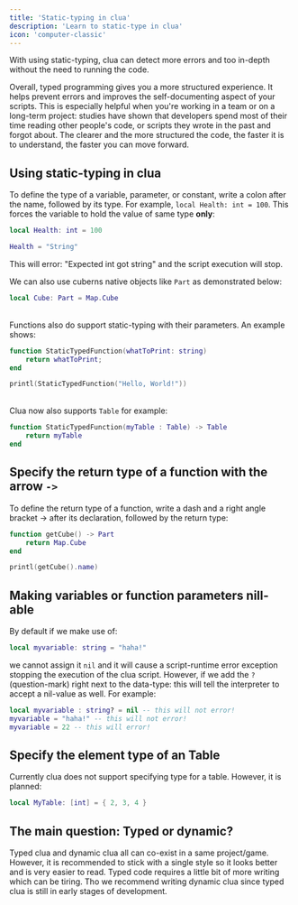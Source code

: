 ```yaml
---
title: 'Static-typing in clua'
description: 'Learn to static-type in clua'
icon: 'computer-classic'
---
```


With using static-typing, clua can detect more errors and too in-depth without the need to running the code. 

Overall, typed programming gives you a more structured experience. It helps prevent errors and improves the self-documenting aspect of your scripts. This is especially helpful when you're working in a team or on a long-term project: studies have shown that developers spend most of their time reading other people's code, or scripts they wrote in the past and forgot about. The clearer and the more structured the code, the faster it is to understand, the faster you can move forward.

## Using static-typing in clua
To define the type of a variable, parameter, or constant, write a colon after the name, followed by its type. For example, `local Health: int = 100`. This forces the variable to hold the value of same type **only**:
```lua
local Health: int = 100

Health = "String"
```
This will error: "Expected int got string" and the script execution will stop.

We can also use cuberns native objects like `Part` as demonstrated below:
```lua
local Cube: Part = Map.Cube
```
\
Functions also do support static-typing with their parameters. An example shows:
```lua
function StaticTypedFunction(whatToPrint: string)
    return whatToPrint;
end

printl(StaticTypedFunction("Hello, World!"))
```

\
Clua now also supports `Table` for example:
```lua
function StaticTypedFunction(myTable : Table) -> Table 
    return myTable
end
```
## Specify the return type of a function with the arrow `->`
To define the return type of a function, write a dash and a right angle bracket -> after its declaration, followed by the return type:
```lua
function getCube() -> Part
    return Map.Cube
end

printl(getCube().name)
```
## Making variables or function parameters nill-able
By default if we make use of:
```lua
local myvariable: string = "haha!"
```
we cannot assign it `nil` and it will cause a script-runtime error exception stopping the execution of the clua script. However, if we add the `?` (question-mark) right next to the data-type: this will tell the interpreter to accept a nil-value as well. For example:
```lua
local myvariable : string? = nil -- this will not error!
myvariable = "haha!" -- this will not error!
myvariable = 22 -- this will error!
```

## Specify the element type of an Table
Currently clua does not support specifying type for a table. However, it is planned:
```lua
local MyTable: [int] = { 2, 3, 4 }
```

## The main question: Typed or dynamic?
Typed clua and dynamic clua all can co-exist in a same project/game. However, it is recommended to stick with a single style so it looks better and is very easier to read.
Typed code requires a little bit of more writing which can be tiring. Tho we recommend writing dynamic clua since typed clua is still in early stages of development.
